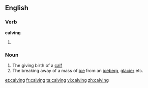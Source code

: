==English==

===Verb===
'''calving'''

# {{present participle of|[[calve]]}}

===Noun===
{{en-noun|-}}

# The giving birth of a [[calf]]
# The breaking away of a mass of [[ice]] from an [[iceberg]], [[glacier]] etc.

[[et:calving]]
[[fr:calving]]
[[ta:calving]]
[[vi:calving]]
[[zh:calving]]
